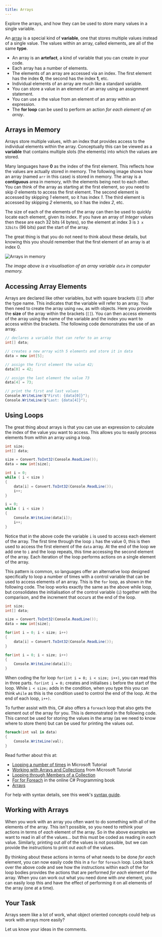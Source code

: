```yaml
---
title: Arrays
---
```


Explore the arrays, and how they can be used to store many values in a single variable.

An [array](https://en.wikibooks.org/wiki/C_Sharp_Programming/Data_structures#Arrays) is a special kind of **variable**, one that stores multiple values instead of a single value. The values within an array, called elements, are all of the same **type**.

- An array is an **artefact**, a kind of variable that you can create in your code.
- Each array has a number of elements.
- The elements of an array are accessed via an index. The first element has the index **0**, the second has the index **1**, etc.
- Individual elements of an array are much like a standard variable.
- You can store a value in an element of an array using an assignment statement.
- You can use a the value from an element of an array within an expression.
- The **for loop** can be used to perform an action _for each element of an array_.

## Arrays in Memory

Arrays store multiple values, with an index that provides access to the individual elements within the array. Conceptually this can be viewed as a **variable** that contains multiple slots (the elements) into which the values are stored.

Many languages have **0** as the index of the first element. This reflects how the values are actually stored in memory. The following image shows how an array (named `arr` in this case) is stored in memory. The array is a **contiguous** area in memory, with the elements being next to each other. You can think of the array as starting at the first element, so you need to skip _0_ elements to access the first element. The second element is accessed by skipping _1_ element, so it has index _1_. The third element is accessed by skipping _2_ elements, so it has the index _2_, etc.

The size of each of the elements of the array can then be used to quickly locate each element, given its index. If you have an array of _Integer_ values then these are each 32 bits (4 bytes), so the element at index 3 is `3 x 32bits` (96 bits) past the start of the array.

The great thing is that you do not need to think about these details, but knowing this you should remember that the first element of an array is at index 0.

![Arrays in memory](./images/arrays-data.png)

_The image above is a visualisation of an array variable `data` in computer memory._

## Accessing Array Elements

Arrays are declared like other variables, but with square brackets (`[]`) after the type name. This indicates that the variable will refer to an array. You then need to create the array using `new`, as with objects. Here you provide the **size** of the array within the brackets (`[]`). You can then access elements of the array using the name of the variable and the index you want to access within the brackets. The following code demonstrates the use of an array.

~~~cs
// declares a variable that can refer to an array
int[] data;

// creates a new array with 5 elements and store it in data
data = new int[5];

// assign the first element the value 42;
data[0] = 42;

// assign the last element the value 73
data[4] = 73;

// print the first and last values
Console.WriteLine($"First: {data[0]}");
Console.WriteLine($"Last: {data[4]}");
~~~

## Using Loops

The great thing about arrays is that you can use an expression to calculate the index of the value you want to access. This allows you to easily process elements from within an array using a loop.

~~~cs
int size;
int[] data;

size = Convert.ToInt32(Console.ReadLine());
data = new int[size];

int i = 0;
while ( i < size )
{
    data[i] = Convert.ToInt32(Console.ReadLine());
    i++;
}

i = 0;
while ( i < size )
{
    Console.WriteLine(data[i]);
    i++;
}
~~~

Notice that in the above code the variable `i` is used to access each element of the array. The first time through the loop `i` has the value 0, this is then used to access the first element of the `data` array. At the end of the loop we add one to `i` and the loop repeats, this time accessing the second element of the array. Each iteration of the loop performs actions on a single element of the array.

This pattern is common, so languages offer an alternative loop designed specifically to loop a number of times with a control variable that can be used to access elements of an array. This is the `for` loop, as shown in the following code. The loop works exactly the same as the above while loop, but consolidates the initialisation of the control variable (`i`) together with the comparison, and the increment that occurs at the end of the loop.

~~~cs
int size;
int[] data;

size = Convert.ToInt32(Console.ReadLine());
data = new int[size];

for(int i = 0; i < size; i++)
{
    data[i] = Convert.ToInt32(Console.ReadLine());
}

for(int i = 0; i < size; i++)
{
    Console.WriteLine(data[i]);
}
~~~

When coding the for loop `for(int i = 0; i < size; i++)`, you can read this in three parts. `for(int i = 0;` creates and initialises `i` before the start of the loop. While `i < size;` adds in the condition, when you type this you can think `while` as this is the condition used to control the end of the loop. At the end of each loop, `i++)`.

To further assist with this, C# also offers a `foreach` loop that also gets the element out of the array for you. This is demonstrated in the following code. This cannot be used for storing the values in the array (as we need to know where to store them) but can be used for printing the values out.

~~~cs
foreach(int val in data)
{
    Console.WriteLine(val);
}
~~~

Read further about this at:
- [Looping a number of times](https://www.microsoft.com/net/tutorials/csharp/getting-started/for-loops) in Microsoft Tutorial
- [Working with Arrays and Collections](https://www.microsoft.com/net/tutorials/csharp/getting-started/arrays-collections) from Microsoft Tutorial
- [Looping through Members of a Collection](https://www.microsoft.com/net/tutorials/csharp/getting-started/looping-collections)
- [For for Foreach](https://en.wikibooks.org/wiki/C_Sharp_Programming/Control#for_loop) in the online C# Programming book
- [Arrays](https://en.wikibooks.org/wiki/C_Sharp_Programming/Data_structures#Arrays)

For help with syntax details, see this week's [syntax guide](/book/part-3-programs-as-concepts/4-collections/2-trailside/25-syntax-guide).

## Working with Arrays

When you work with an array you often want to do something with all of the elements of the array. This isn't possible, so you need to rethink your actions in terms of _each_ element of the array. So in the above examples we want to read in all of the values... but this must be coded as reading in _each_ value. Similarly, printing out _all_ of the values is not possible, but we can provide the instructions to print out _each_ of the values.

By thinking about these actions in terms of what needs to be done _for each_ element, you can now easily code this in a `for` for `foreach` loop. Look back over the above code and see how the instructions within each of the for loop bodies provides the actions that are performed _for each_ element of the array. When you can work out what you need done with _one_ element, you can easily loop this and have the effect of performing it on all elements of the array (one at a time).

## Your Task

Arrays seem like a lot of work, what object oriented concepts could help us work with arrays more easily?

Let us know your ideas in the comments.
